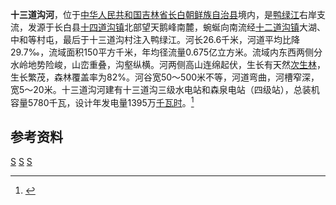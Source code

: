 {{Infobox river
| name               = 十三道沟河
| name_native        = 
| image              = 巡道工出品 photo by Xundaogong - panoramio (74).jpg
| image_size         = 280px
| image_caption      = 十三道沟河口附近
| river_system       = [[鸭绿江|鸭绿江]]流域
| progression        = 
| source1_location   = [[吉林省|吉林省]][[长白朝鲜族自治县|长白朝鲜族自治县]][[十四道沟镇|十四道沟镇]]望天鹅峰南麓
| mouth_location     = 吉林省长白朝鲜族自治县[[十二道沟镇|十二道沟镇]]十三道沟村[[鸭绿江|鸭绿江]]
| altitude_difference= 
| basin_size         = 150 km<sup>2</sup>
| basin_countries    = {{PRC}}
| basin_cities       = 
| basin_landmarks    = 
| basin_population   = 
<!---------------------- PHYSIOGNOMY -->
| length             = 26.6 km
| discharge1_location= 
| discharge1_min     = 
| discharge1_avg     = 
| discharge1_max     = 
<!---------------------- FEATURES -->
| tributaries_left   = 下房子河、桃泉里河
| tributaries_right  = 
| waterbodies        = 
| waterfalls         = 
| bridges            = 
| ports              = 
| custom_label       = 
| custom_data        = 
| extra              = 
}}
'''十三道沟河'''，位于[[中华人民共和国|中华人民共和国]][[吉林省|吉林省]][[长白朝鲜族自治县|长白朝鲜族自治县]]境内，是[[鸭绿江|鸭绿江]]右岸支流，发源于长白县[[十四道沟镇|十四道沟镇]]北部望天鹅峰南麓，蜿蜒向南流经[[十二道沟镇|十二道沟镇]]大湖、中和等村屯，最后于十三道沟村注入鸭绿江。河长26.6千米，河道平均比降29.7‰，流域面积150平方千米，年均径流量0.675亿立方米。流域内东西两侧分水岭地势险峻，山峦重叠，沟壑纵横。河两侧高山连绵起伏，生长有天然[[次生林|次生林]]，生长繁茂，森林覆盖率为82%。河谷宽50～500米不等，河道弯曲，河槽窄深，宽5～20米。十三道沟河建有十三道沟三级水电站和森泉电站（四级站），总装机容量5780千瓦，设计年发电量1395万[[千瓦时|千瓦时]]。<ref name="中国河湖大典">{{cite book zh |author=《[[中国河湖大典|中国河湖大典]]》编纂委员会 |title=《中国河湖大典·黑龙江、辽河卷》 |format=M |edition=1 |location=北京 |publisher=中国水利水电出版社 |date=2014年4月 |pages=312页 |id= ISBN 978-7-5170-1950-3}}</ref>

== 参考资料 ==
{{reflist}}
[[Category:鸭绿江|S]]
[[Category:吉林河流|S]]
[[Category:长白朝鲜族自治县|S]]